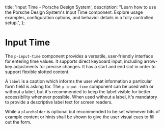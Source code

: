
  title: 'Input Time - Porsche Design System',
  description:
    "Learn how to use the Porsche Design System's Input Time component. Explore usage examples, configuration options, and behavior details in a fully controlled setup.",
};

# Input Time <ComponentStatus tagName="p-input-time"></ComponentStatus>

The `p-input-time` component provides a versatile, user‑friendly interface for entering time values. It supports
direct keyboard input, including arrow-key adjustments for precise changes. It has a start and end slot in order
to support flexible slotted content.

A `label` is a caption which informs the user what information a particular form field is asking for. The
`p-input-time` component can be used with or without a label, but it's recommended to keep the label visible for
better accessibility whenever possible. When used without a label, it's mandatory to provide a descriptive label text
for screen readers.

While a `placeholder` is optional but recommended to be set whenever bits of example content or hints shall be shown to
give the user visual cues to fill out the form.

<Configurator tagName="p-input-time" story={inputTimeStory} slotStories={inputTimeSlotStories} />
